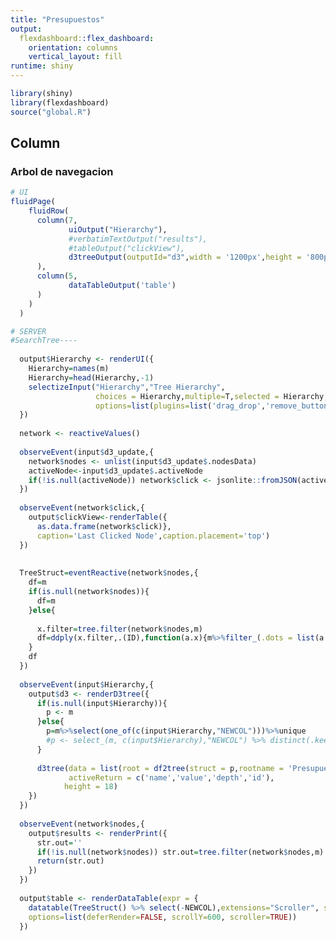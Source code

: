 ```yaml
---
title: "Presupuestos"
output: 
  flexdashboard::flex_dashboard:
    orientation: columns
    vertical_layout: fill
runtime: shiny    
---
```


```r
library(shiny)
library(flexdashboard)
source("global.R")

```

Column 
-----------------------------------------------------------------------

### Arbol de navegacion

```r
# UI
fluidPage(
    fluidRow(
      column(7,
             uiOutput("Hierarchy"),
             #verbatimTextOutput("results"),
             #tableOutput("clickView"),
             d3treeOutput(outputId="d3",width = '1200px',height = '800px')
      ),
      column(5,
             dataTableOutput('table')
      )
    )
  )

# SERVER
#SearchTree----
  
  output$Hierarchy <- renderUI({
    Hierarchy=names(m)
    Hierarchy=head(Hierarchy,-1)
    selectizeInput("Hierarchy","Tree Hierarchy",
                   choices = Hierarchy,multiple=T,selected = Hierarchy,
                   options=list(plugins=list('drag_drop','remove_button')))
  })
  
  network <- reactiveValues()
  
  observeEvent(input$d3_update,{
    network$nodes <- unlist(input$d3_update$.nodesData)
    activeNode<-input$d3_update$.activeNode
    if(!is.null(activeNode)) network$click <- jsonlite::fromJSON(activeNode)
  })
  
  observeEvent(network$click,{
    output$clickView<-renderTable({
      as.data.frame(network$click)},
      caption='Last Clicked Node',caption.placement='top')
  })
  
  
  TreeStruct=eventReactive(network$nodes,{
    df=m
    if(is.null(network$nodes)){
      df=m
    }else{
      
      x.filter=tree.filter(network$nodes,m)
      df=ddply(x.filter,.(ID),function(a.x){m%>%filter_(.dots = list(a.x$FILTER))%>%distinct})
    }
    df
  })
  
  observeEvent(input$Hierarchy,{
    output$d3 <- renderD3tree({
      if(is.null(input$Hierarchy)){
        p <- m
      }else{
        p=m%>%select(one_of(c(input$Hierarchy,"NEWCOL")))%>%unique
        #p <- select_(m, c(input$Hierarchy),"NEWCOL") %>% distinct(.keep_all=TRUE)
      }
      
      d3tree(data = list(root = df2tree(struct = p,rootname = 'Presupuestos'), layout = 'collapse'),
             activeReturn = c('name','value','depth','id'),
            height = 18)
    })
  })
  
  observeEvent(network$nodes,{
    output$results <- renderPrint({
      str.out=''
      if(!is.null(network$nodes)) str.out=tree.filter(network$nodes,m)
      return(str.out)
    })    
  })
  
  output$table <- renderDataTable(expr = {
    datatable(TreeStruct() %>% select(-NEWCOL),extensions="Scroller", style="bootstrap", class="compact", width="800%",
    options=list(deferRender=FALSE, scrollY=600, scroller=TRUE))
  })

```

